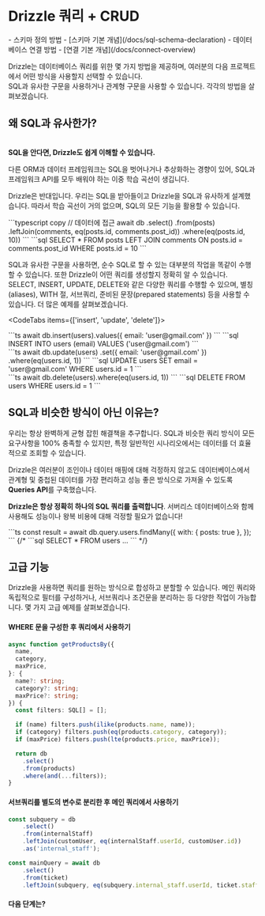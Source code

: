 

# Drizzle 쿼리 + CRUD

<Prerequisites>
  - 스키마 정의 방법 - [스키마 기본 개념](/docs/sql-schema-declaration)
  - 데이터베이스 연결 방법 - [연결 기본 개념](/docs/connect-overview)
</Prerequisites>

Drizzle는 데이터베이스 쿼리를 위한 몇 가지 방법을 제공하며, 여러분의 다음 프로젝트에서 어떤 방식을 사용할지 선택할 수 있습니다.  
SQL과 유사한 구문을 사용하거나 관계형 구문을 사용할 수 있습니다. 각각의 방법을 살펴보겠습니다.


## 왜 SQL과 유사한가?

\
**SQL을 안다면, Drizzle도 쉽게 이해할 수 있습니다.**

다른 ORM과 데이터 프레임워크는 SQL을 벗어나거나 추상화하는 경향이 있어, SQL과 프레임워크 API를 모두 배워야 하는 이중 학습 곡선이 생깁니다.

Drizzle은 반대입니다.
우리는 SQL을 받아들이고 Drizzle을 SQL과 유사하게 설계했습니다. 따라서 학습 곡선이 거의 없으며, SQL의 모든 기능을 활용할 수 있습니다.

<Section>
```typescript copy
// 데이터에 접근
await db
  .select()
	.from(posts)
	.leftJoin(comments, eq(posts.id, comments.post_id))
	.where(eq(posts.id, 10))
```
```sql
SELECT * 
FROM posts
LEFT JOIN comments ON posts.id = comments.post_id
WHERE posts.id = 10
```
</Section>

SQL과 유사한 구문을 사용하면, 순수 SQL로 할 수 있는 대부분의 작업을 똑같이 수행할 수 있습니다. 또한 Drizzle이 어떤 쿼리를 생성할지 정확히 알 수 있습니다. SELECT, INSERT, UPDATE, DELETE와 같은 다양한 쿼리를 수행할 수 있으며, 별칭(aliases), WITH 절, 서브쿼리, 준비된 문장(prepared statements) 등을 사용할 수 있습니다. 더 많은 예제를 살펴보겠습니다.

<CodeTabs items={['insert', 'update', 'delete']}>
<Section>
```ts
await db.insert(users).values({ email: 'user@gmail.com' })
```
```sql
INSERT INTO users (email) VALUES ('user@gmail.com')
```
</Section>
<Section>
```ts
await db.update(users)
        .set({ email: 'user@gmail.com' })
        .where(eq(users.id, 1))
```
```sql
UPDATE users 
SET email = 'user@gmail.com'
WHERE users.id = 1
```
</Section>
<Section>
```ts
await db.delete(users).where(eq(users.id, 1))
```
```sql
DELETE FROM users WHERE users.id = 1
```
</Section>
</CodeTabs>


## SQL과 비슷한 방식이 아닌 이유는?

우리는 항상 완벽하게 균형 잡힌 해결책을 추구합니다. SQL과 비슷한 쿼리 방식이 모든 요구사항을 100% 충족할 수 있지만, 특정 일반적인 시나리오에서는 데이터를 더 효율적으로 조회할 수 있습니다.

Drizzle은 여러분이 조인이나 데이터 매핑에 대해 걱정하지 않고도 데이터베이스에서 관계형 및 중첩된 데이터를 가장 편리하고 성능 좋은 방식으로 가져올 수 있도록 **Queries API**를 구축했습니다.

**Drizzle은 항상 정확히 하나의 SQL 쿼리를 출력합니다**. 서버리스 데이터베이스와 함께 사용해도 성능이나 왕복 비용에 대해 걱정할 필요가 없습니다!

<Section>
```ts
const result = await db.query.users.findMany({
	with: {
		posts: true
	},
});
```
{/* ```sql
SELECT * FROM users ...
``` */}
</Section>

## 고급 기능

Drizzle을 사용하면 쿼리를 원하는 방식으로 합성하고 분할할 수 있습니다. 메인 쿼리와 독립적으로 필터를 구성하거나, 서브쿼리나 조건문을 분리하는 등 다양한 작업이 가능합니다. 몇 가지 고급 예제를 살펴보겠습니다.

#### WHERE 문을 구성한 후 쿼리에서 사용하기
```ts
async function getProductsBy({
  name,
  category,
  maxPrice,
}: {
  name?: string;
  category?: string;
  maxPrice?: string;
}) {
  const filters: SQL[] = [];

  if (name) filters.push(ilike(products.name, name));
  if (category) filters.push(eq(products.category, category));
  if (maxPrice) filters.push(lte(products.price, maxPrice));

  return db
    .select()
    .from(products)
    .where(and(...filters));
}
```

#### 서브쿼리를 별도의 변수로 분리한 후 메인 쿼리에서 사용하기
```ts
const subquery = db
	.select()
	.from(internalStaff)
	.leftJoin(customUser, eq(internalStaff.userId, customUser.id))
	.as('internal_staff');

const mainQuery = await db
	.select()
	.from(ticket)
	.leftJoin(subquery, eq(subquery.internal_staff.userId, ticket.staffId));
```

#### 다음 단계는?
<br/>
<Flex>
  <LinksList 
    title='데이터 접근하기'
    links={[
        ["쿼리", "/docs/rqb"], 
        ["선택", "/docs/select"],
        ["삽입", "/docs/insert"],
        ["업데이트", "/docs/update"],
        ["삭제", "/docs/delete"],
        ["필터", "/docs/operators"],
        ["조인", "/docs/joins"],
        ["sql`` 연산자", "/docs/sql"],
      ]}
  />
  <LinksList 
    title='초보자에서 전문가로'
    links={[
        ["마이그레이션", "/docs/migrations"], 
      ]}
  />
</Flex>


